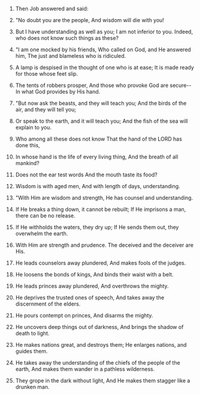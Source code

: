
1. Then Job answered and said:

2. "No doubt you are the people, And wisdom will die with you!

3. But I have understanding as well as you; I am not inferior to you. Indeed, who does not know such things as these?

4. "I am one mocked by his friends, Who called on God, and He answered him, The just and blameless who is ridiculed.

5. A lamp is despised in the thought of one who is at ease; It is made ready for those whose feet slip.

6. The tents of robbers prosper, And those who provoke God are secure-- In what God provides by His hand.

7. "But now ask the beasts, and they will teach you; And the birds of the air, and they will tell you;

8. Or speak to the earth, and it will teach you; And the fish of the sea will explain to you.

9. Who among all these does not know That the hand of the LORD has done this,

10. In whose hand is the life of every living thing, And the breath of all mankind?

11. Does not the ear test words And the mouth taste its food?

12. Wisdom is with aged men, And with length of days, understanding.

13. "With Him are wisdom and strength, He has counsel and understanding.

14. If He breaks a thing down, it cannot be rebuilt; If He imprisons a man, there can be no release.

15. If He withholds the waters, they dry up; If He sends them out, they overwhelm the earth.

16. With Him are strength and prudence. The deceived and the deceiver are His.

17. He leads counselors away plundered, And makes fools of the judges.

18. He loosens the bonds of kings, And binds their waist with a belt.

19. He leads princes away plundered, And overthrows the mighty.

20. He deprives the trusted ones of speech, And takes away the discernment of the elders.

21. He pours contempt on princes, And disarms the mighty.

22. He uncovers deep things out of darkness, And brings the shadow of death to light.

23. He makes nations great, and destroys them; He enlarges nations, and guides them.

24. He takes away the understanding of the chiefs of the people of the earth, And makes them wander in a pathless wilderness.

25. They grope in the dark without light, And He makes them stagger like a drunken man.


